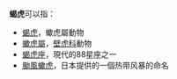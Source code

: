'''蝎虎'''可以指：
*[[蝎虎|蝎虎]]，蠍虎屬動物
*[[蠍虎屬|蠍虎屬]]，[[壁虎科|壁虎科]]動物
*[[蝎虎座|蝎虎座]]，現代的88星座之一
*[[颱風蠍虎|颱風蠍虎]]，日本提供的一個热带风暴的命名

{{消歧義|X|Cat=二字消歧義}}